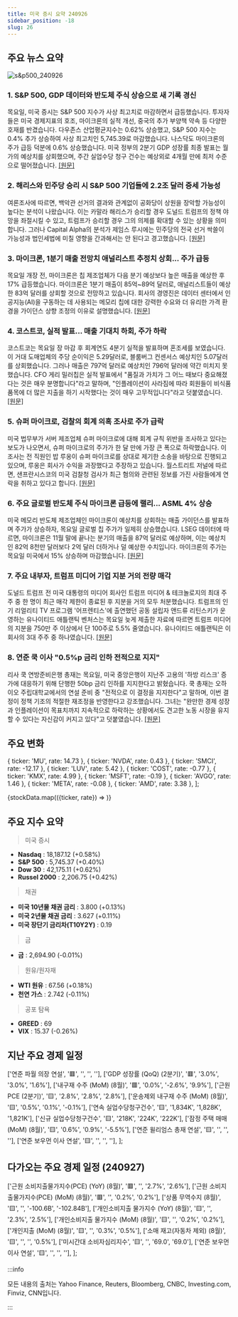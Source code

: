 ```yaml
---
title: 미국 증시 요약 240926
sidebar_position: -18
slug: 26
---
```


## 주요 뉴스 요약

![s&p500_240926](/map/240926.png)

### 1. **S&P 500, GDP 데이터와 반도체 주식 상승으로 새 기록 경신**

목요일, 미국 증시는 S&P 500 지수가 사상 최고치로 마감하면서 급등했습니다. 투자자들은 미국 경제지표의 호조, 마이크론의 실적 개선, 중국의 추가 부양책 약속 등 다양한 호재를 반겼습니다. 다우존스 산업평균지수는 0.62% 상승했고, S&P 500 지수는 0.4% 추가 상승하여 사상 최고치인 5,745.39로 마감했습니다. 나스닥도 마이크론의 주가 급등 덕분에 0.6% 상승했습니다. 미국 정부의 2분기 GDP 성장률 최종 발표는 월가의 예상치를 상회했으며, 주간 실업수당 청구 건수는 예상외로 4개월 만에 최저 수준으로 떨어졌습니다. [[원문]](https://finance.yahoo.com/news/live/stock-market-today-sp-500-clinches-fresh-record-amid-gdp-data-chip-stock-gains-200242008.html)

### 2. **해리스와 민주당 승리 시 S&P 500 기업들에 2.2조 달러 증세 가능성**

여론조사에 따르면, 백악관 선거의 결과와 관계없이 공화당이 상원을 장악할 가능성이 높다는 분석이 나왔습니다. 이는 카말라 해리스가 승리할 경우 도널드 트럼프의 정책 야망을 좌절시킬 수 있고, 트럼프가 승리할 경우 그의 의제를 확대할 수 있는 상황을 의미합니다. 그러나 Capital Alpha의 분석가 제임스 루시에는 민주당의 전국 선거 싹쓸이 가능성과 법인세법에 미칠 영향을 간과해서는 안 된다고 경고했습니다. [[원문]](https://www.marketwatch.com/story/harris-dem-sweep-could-mean-a-2-2-trillion-tax-hike-for-s-p-500-companies-44a73f38?mod=home-page)

### 3. **마이크론, 1분기 매출 전망치 애널리스트 추정치 상회... 주가 급등**

목요일 개장 전, 마이크론은 칩 제조업체가 다음 분기 예상보다 높은 매출을 예상한 후 17% 급등했습니다. 마이크론은 1분기 매출이 85억~89억 달러로, 애널리스트들이 예상한 83억 달러를 상회할 것으로 전망하고 있습니다. 회사의 경영진은 데이터 센터에서 인공지능(AI)을 구동하는 데 사용되는 메모리 칩에 대한 강력한 수요와 더 유리한 가격 환경을 가이던스 상향 조정의 이유로 설명했습니다. [[원문]](https://finance.yahoo.com/news/micron-stock-soars-as-q1-revenue-forecast-tops-analyst-estimates-123207244.html)

### 4. **코스트코, 실적 발표... 매출 기대치 하회, 주가 하락**

코스트코는 목요일 장 마감 후 회계연도 4분기 실적을 발표하며 혼조세를 보였습니다. 이 거대 도매업체의 주당 순이익은 5.29달러로, 블룸버그 컨센서스 예상치인 5.07달러를 상회했습니다. 그러나 매출은 797억 달러로 예상치인 796억 달러에 약간 미치지 못했습니다. CFO 게리 밀러칩은 실적 발표에서 "품질과 가치가 그 어느 때보다 중요해졌다는 것은 매우 분명합니다"라고 말하며, "인플레이션이 사라짐에 따라 회원들이 비식품 품목에 더 많은 지출을 하기 시작했다는 것이 매우 고무적입니다"라고 덧붙였습니다. [[원문]](https://finance.yahoo.com/news/costco-earnings-revenue-misses-stock-slips-130009969.html)

### 5. **슈퍼 마이크로, 검찰의 회계 의혹 조사로 주가 급락**

미국 법무부가 서버 제조업체 슈퍼 마이크로에 대해 회계 규칙 위반을 조사하고 있다는 보도가 나오면서, 슈퍼 마이크로의 주가가 한 달 만에 가장 큰 폭으로 하락했습니다. 이 조사는 전 직원인 밥 루옹이 슈퍼 마이크로를 상대로 제기한 소송을 바탕으로 진행되고 있으며, 루옹은 회사가 수익을 과장했다고 주장하고 있습니다. 월스트리트 저널에 따르면, 샌프란시스코의 미국 검찰청 검사가 최근 혐의와 관련된 정보를 가진 사람들에게 연락을 취하고 있다고 합니다. [[원문]](https://www.bloomberg.com/news/articles/2024-09-26/super-micro-probed-by-us-following-hindenburg-report-wsj-says)

### 6. **주요 글로벌 반도체 주식 마이크론 급등에 랠리... ASML 4% 상승**

미국 메모리 반도체 제조업체인 마이크론이 예상치를 상회하는 매출 가이던스를 발표하며 주가가 상승하자, 목요일 글로벌 칩 주가가 일제히 상승했습니다. LSEG 데이터에 따르면, 마이크론은 11월 말에 끝나는 분기의 매출을 87억 달러로 예상하며, 이는 예상치인 82억 8천만 달러보다 2억 달러 더하거나 덜 예상한 수치입니다. 마이크론의 주가는 목요일 미국에서 15% 상승하며 마감했습니다. [[원문]](https://www.cnbc.com/2024/09/26/major-global-chip-stocks-rally-on-strong-micron-forecast.html)

### 7. **주요 내부자, 트럼프 미디어 기업 지분 거의 전량 매각**

도널드 트럼프 전 미국 대통령의 미디어 회사인 트럼프 미디어 & 테크놀로지의 최대 주주 중 한 명이 최근 매각 제한이 종료된 후 지분을 거의 모두 처분했습니다. 트럼프의 인기 리얼리티 TV 프로그램 '어프렌티스'에 출연했던 공동 설립자 앤드류 리틴스키가 운영하는 유나이티드 애틀랜틱 벤처스는 목요일 늦게 제출한 자료에 따르면 트럼프 미디어의 지분을 750만 주 이상에서 단 100주로 5.5% 줄였습니다. 유나이티드 애틀랜틱은 이 회사의 3대 주주 중 하나였습니다. [[원문]](https://finance.yahoo.com/news/insider-reduces-major-stake-trumps-204419777.html)

### 8. **연준 쿡 이사 "0.5%p 금리 인하 전적으로 지지"**

리사 쿡 연방준비은행 총재는 목요일, 미국 중앙은행이 지난주 고용의 '하방 리스크' 증가에 대응하기 위해 단행한 50bp 금리 인하를 지지한다고 밝혔습니다. 쿡 총재는 오하이오 주립대학교에서의 연설 준비 중 "전적으로 이 결정을 지지한다"고 말하며, 이번 결정이 정책 기조의 적절한 재조정을 반영한다고 강조했습니다. 그녀는 "완만한 경제 성장과 인플레이션이 목표치까지 지속적으로 하락하는 상황에서도 견고한 노동 시장을 유지할 수 있다는 자신감이 커지고 있다"고 덧붙였습니다. [[원문]](https://www.reuters.com/markets/us/feds-cook-says-she-wholeheartedly-supported-half-point-rate-cut-2024-09-26/)

## 주요 변화

  { ticker: 'MU', rate: 14.73 },
  { ticker: 'NVDA', rate: 0.43 },
  { ticker: 'SMCI', rate: -12.17 },
  { ticker: 'LUV', rate: 5.42 },
  { ticker: 'COST', rate: -0.77 },
  { ticker: 'KMX', rate: 4.99 },
  { ticker: 'MSFT', rate: -0.19 },
  { ticker: 'AVGO', rate: 1.46 },
  { ticker: 'META', rate: -0.08 },
  { ticker: 'AMD', rate: 3.38 },
];

{stockData.map(({ticker, rate}) => <StockCardMini key={ticker} ticker={ticker} rate={rate}></StockCardMini>)}

## 주요 지수 요약

> 미국 증시

- **Nasdaq** : 18,187.12 (+0.58%)
- **S&P 500** : 5,745.37 (+0.40%)
- **Dow 30** : 42,175.11 (+0.62%)
- **Russel 2000** : 2,206.75 (+0.42%)

> 채권

- **미국 10년물 채권 금리** : 3.800 (+0.13%)
- **미국 2년물 채권 금리** : 3.627 (+0.11%)
- **미국 장단기 금리차(T10Y2Y)** : 0.19

> 금

- **금** : 2,694.90 (-0.01%)

> 원유/원자재

- **WTI 원유** : 67.56 (+0.18%)
- **천연 가스** : 2.742 (-0.11%)

> 공포 탐욕

- **GREED** : 69
- **VIX** : 15.37 (-0.26%)

## 지난 주요 경제 일정

  ['연준 파월 의장 연설', '🟥', '', '', ''],
  ['GDP 성장률 (QoQ) (2분기)', '🟥', '3.0%', '3.0%', '1.6%'],
  ['내구재 수주 (MoM) (8월)', '🟥', '0.0%', '-2.6%', '9.9%'],
  ['근원 PCE (2분기)', '🟨', '2.8%', '2.8%', '2.8%'],
  ['운송제외 내구재 수주 (MoM) (8월)', '🟨', '0.5%', '0.1%', '-0.1%'],
  ['연속 실업수당청구건수', '🟨', '1,834K', '1,828K', '1,821K'],
  ['신규 실업수당청구건수', '🟨', '218K', '224K', '222K'],
  ['잠정 주택 매매 (MoM) (8월)', '🟨', '0.6%', '0.9%', '-5.5%'],
  ['연준 윌리엄스 총재 연설', '🟨', '', '', ''],
  ['연준 보우먼 이사 연설', '🟨', '', '', ''],
];

<EconomicCalendar data={eventsData} />

## 다가오는 주요 경제 일정 (240927)

  ['근원 소비지출물가지수(PCE) (YoY) (8월)', '🟥', '', '2.7%', '2.6%'],
  ['근원 소비지출물가지수(PCE) (MoM) (8월)', '🟥', '', '0.2%', '0.2%'],
  ['상품 무역수지 (8월)', '🟨', '', '-100.6B', '-102.84B'],
  ['개인소비지출 물가지수 (YoY) (8월)', '🟨', '', '2.3%', '2.5%'],
  ['개인소비지출 물가지수 (MoM) (8월)', '🟨', '', '0.2%', '0.2%'],
  ['개인지출 (MoM) (8월)', '🟨', '', '0.3%', '0.5%'],
  ['소매 재고(자동차 제외) (8월)', '🟨', '', '', '0.5%'],
  ['미시간대 소비자심리지수', '🟨', '', '69.0', '69.0'],
  ['연준 보우먼 이사 연설', '🟨', '', '', ''],
];

<EconomicCalendar data={nextEventsData} />

:::info

모든 내용의 출처는 Yahoo Finance, Reuters, Bloomberg, CNBC, Investing.com, Finviz, CNN입니다.

:::

